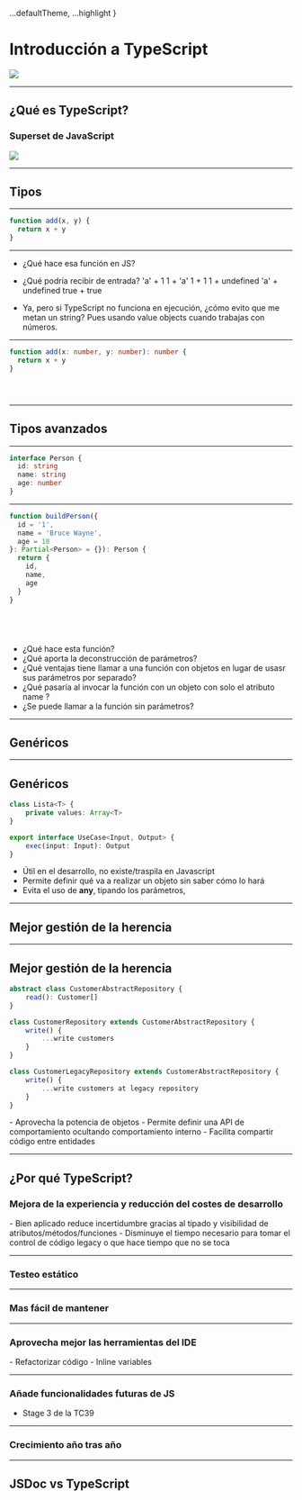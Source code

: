 

  ...defaultTheme,
  ...highlight
}

# Introducción a TypeScript

<img src={tsLogo}/>

<Logo/>

---

## ¿Qué es TypeScript?

<Appear>

### Superset de JavaScript

<img src={superset}/>

</Appear>

<Logo/>

---

## Tipos

<Logo/>

---

<CodeSurfer>

```js title="Declaración en JavaScript"
function add(x, y) {
  return x + y
}
```

</CodeSurfer>

<Logo/>

---

<JavaScriptRepl
  title="Sumar en JavaScript"
/>

<Notes>

  - ¿Qué hace esa función en JS?

  - ¿Qué podría recibir de entrada?
  'a' + 1
  1 + 'a'
  1 + 1
  1 + undefined
  'a' + undefined
  true + true

  - Ya, pero si TypeScript no funciona en ejecución, ¿cómo evito que me metan un string? Pues usando value objects cuando trabajas con números.

</Notes>

<Logo/>

---

<CodeSurfer>

```typescript title="Tipos"
function add(x: number, y: number): number {
  return x + y
}
```

```diff title="Tipos" 1[1:14,25:25,34:34,44],2:3
```
```diff title="Tipos" 1[15:24,26:33,35:43]
```
```diff title="Tipos" 1[35:43]
```

</CodeSurfer>

<Logo/>

---

## Tipos avanzados


<Logo/>

---

<CodeSurfer>

```typescript title="Tipos avanzados"
interface Person {
  id: string
  name: string
  age: number
}
```

</CodeSurfer>

<Logo/>

---

<CodeSurfer>

```typescript title="Tipos avanzados"
function buildPerson({
  id = '1',
  name = 'Bruce Wayne',
  age = 18
}: Partial<Person> = {}): Person {
  return {
    id,
    name,
    age
  }
}
```

```diff title="Tipos avanzados" 2:5
```
```diff title="Tipos avanzados" 2:5[1:19]
```
```diff title="Tipos avanzados" 5[19:23]
```
```diff title="Tipos avanzados" 5[25:32]
```

</CodeSurfer>

<Notes>

  - ¿Qué hace esta función?
  - ¿Qué aporta la deconstrucción de parámetros?
  - ¿Qué ventajas tiene llamar a una función con objetos en lugar de usasr sus parámetros por separado?
  - ¿Qué pasaría al invocar la función con un objeto con solo el atributo name ?
  - ¿Se puede llamar a la función sin parámetros?

</Notes>

<Logo/>

---

## Genéricos


<Logo/>

---

## Genéricos

<CodeSurfer>

```typescript
class Lista<T> {
    private values: Array<T>
}

export interface UseCase<Input, Output> {
    exec(input: Input): Output
}
```

</CodeSurfer>

<Notes>

  - Útil en el desarrollo, no existe/traspila en Javascript
  - Permite definir qué va a realizar un objeto sin saber cómo lo hará
  - Evita el uso de **any**, tipando los parámetros,

</Notes>

<Logo/>

---

## Mejor gestión de la herencia

<Logo/>

---

## Mejor gestión de la herencia

<CodeSurfer>

```typescript
abstract class CustomerAbstractRepository {
    read(): Customer[]
}
```

```typescript
class CustomerRepository extends CustomerAbstractRepository {
    write() {
        ...write customers
    }
}

class CustomerLegacyRepository extends CustomerAbstractRepository {
    write() {
        ...write customers at legacy repository
    }
}
```

</CodeSurfer>

<Notes>
  - Aprovecha la potencia de objetos
  - Permite definir una API de comportamiento ocultando comportamiento interno
  - Facilita compartir código entre entidades
</Notes>

<Logo/>

---


## ¿Por qué TypeScript?

### Mejora de la experiencia y reducción del costes de desarrollo

<Notes>
    - Bien aplicado reduce incertidumbre gracias al tipado y visibilidad de atributos/métodos/funciones
    - Disminuye el tiempo necesario para tomar el control de código legacy o que hace tiempo que no se toca

</Notes>

<Logo/>

---

### Testeo estático


<Notes>

</Notes>

<Logo/>

---

### Mas fácil de mantener

<Logo/>

---

### Aprovecha mejor las herramientas del IDE

<Notes>
    - Refactorizar código
    - Inline variables
</Notes>

<Logo/>

---

### Añade funcionalidades futuras de JS

- Stage 3 de la TC39

<Logo/>

---

### Crecimiento año tras año

<Logo/>

---

## JSDoc vs TypeScript

<Logo/>

